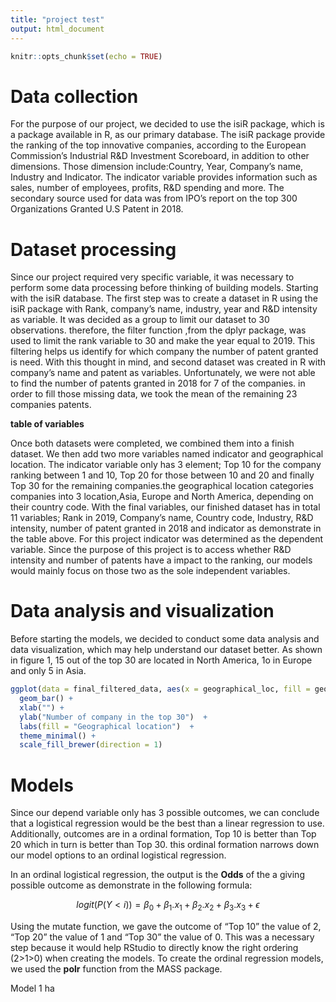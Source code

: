 ```yaml
---
title: "project test"
output: html_document
---
```


```r
knitr::opts_chunk$set(echo = TRUE)
```


# Data collection
 For the purpose of our project, we decided to use the isiR package, which is a package available in R, as our primary database. The isiR package provide the ranking of the top innovative companies, according to the European Commission’s Industrial R&D Investment Scoreboard, in addition to other dimensions. Those dimension include:Country, Year, Company’s name, Industry and Indicator. The indicator variable provides information such as sales, number of employees, profits, R&D spending and more. The secondary source used for data was from IPO's report on the top 300 Organizations Granted U.S Patent in 2018.

# Dataset processing

 Since our project required very specific variable, it was necessary to perform some data 
processing before thinking of building models. Starting with the isiR database. The first step was to create a dataset in R using the isiR package with Rank, company's name, industry, year and R&D intensity as variable. It was decided as a group to limit our dataset to 30 observations. therefore, the filter function ,from the dplyr package, was used to limit the rank variable to 30 and make the year equal to 2019. This filtering helps us identify for which company the number of patent granted is need. With this thought in mind, and second dataset was created in R with company's name and patent as variables. Unfortunately, we were not able to find the number of patents granted in 2018 for 7  of the companies. in order to fill those missing data, we took the mean of the remaining 23 companies patents.


**table of variables**

Once both datasets were completed, we combined them into a finish dataset. We then add two more variables named indicator and geographical location. The indicator variable only has 3 element; Top 10 for the company ranking between 1 and 10, Top 20 for those between 10 and 20 and finally Top 30 for the remaining companies.the geographical location categories companies into 3 location,Asia, Europe and North America, depending on their country code. With the final variables, our finished dataset has in total 11 variables; Rank in 2019, Company's name, Country code, Industry, R&D intensity, number of patent granted in 2018 and indicator as demonstrate in the table above. For this project indicator was determined as the dependent variable. Since the purpose of this project is to access whether R&D intensity and number of patents have a impact to the ranking, our models would mainly focus on those two as the sole independent variables. 


# Data analysis and visualization
Before starting the models, we decided to conduct some data analysis and data visualization, which may help understand our dataset better. As shown in figure 1, 15 out of the top 30 are located in North America, 1o in Europe and only 5 in Asia. 


```r
ggplot(data = final_filtered_data, aes(x = geographical_loc, fill = geographical_loc)) +
  geom_bar() +
  xlab("") +
  ylab("Number of company in the top 30")  +
  labs(fill = "Geographical location")  +  
  theme_minimal() + 
  scale_fill_brewer(direction = 1)
```



# Models

Since our depend variable only has 3 possible outcomes, we can conclude that a logistical regression would be the best than a linear regression to use. Additionally, outcomes are in a ordinal formation, Top 10 is better than Top 20 which in turn is better than Top 30. this ordinal formation narrows down our model options to an ordinal logistical regression.

  In an ordinal logistical regression, the output is the **Odds** of the a giving possible outcome as demonstrate in the following formula: 

  $$logit(P(Y<i))= \beta_0 + \beta_1.x_1+\beta_2.x_2+\beta_3.x_3+\epsilon$$
  

Using the mutate function, we gave the outcome of "Top 10" the value of 2, "Top 20" the value of 1 and "Top 30" the value of 0. This was a necessary step because it would help RStudio to directly know the right ordering (2>1>0) when creating the models.
To create the ordinal regression models, we used the **polr** function from the MASS package. 

Model 1 ha
